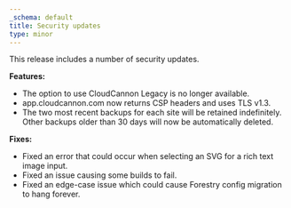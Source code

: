 ```yaml
---
_schema: default
title: Security updates
type: minor
---
```

This release includes a number of security updates.

**Features:**

* The option to use CloudCannon Legacy is no longer available.
* app.cloudcannon.com now returns CSP headers and uses TLS v1.3.
* The two most recent backups for each site will be retained indefinitely. Other backups older than 30 days will now be automatically deleted.

**Fixes:**

* Fixed an error that could occur when selecting an SVG for a rich text image input.
* Fixed an issue causing some builds to fail.
* Fixed an edge-case issue which could cause Forestry config migration to hang forever.